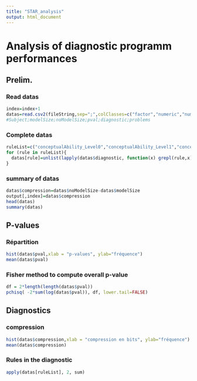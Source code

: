 ```yaml
---
title: "STAR_analysis"
output: html_document
---
```

Analysis of diagnostic programm performances
========================================================

## Prelim.

### Read datas
```r
index=index+1
datas=read.csv2(fileString,sep=";",colClasses=c("factor","numeric","numeric","numeric","factor","factor"))
#Subject;modelSize;noModelSize;pval;diagnostic;problems
```
### Complete datas
```r
ruleList=c("conceptualAbility_Level0","conceptualAbility_Level1","conceptualAbility_Level2","conceptualAbility_Level3","noReuseNumbers","keyword","allnumbers","reinterpretation")
for (rule in ruleList){
  datas[rule]=unlist(lapply(datas$diagnostic, function(x) grepl(rule,x)))
}

```
### summary of datas
```r
datas$compression=datas$noModelSize-datas$modelSize
output[,index]=datas$compression
head(datas)
summary(datas)
```
## P-values   
### Répartition   
```r
hist(datas$pval,xlab = "p-values", ylab="fréquence")
mean(datas$pval)
```

### Fisher method to compute overall p-value   

```r
df = 2*length(length(datas$pval))
pchisq( -2*sum(log(datas$pval)), df, lower.tail=FALSE)
```
## Diagnostics   
### compression   
```r
hist(datas$compression,xlab = "compression en bits", ylab="fréquence")
mean(datas$compression)
```
### Rules in the diagnostic   
```r
apply(datas[ruleList], 2, sum)
```


